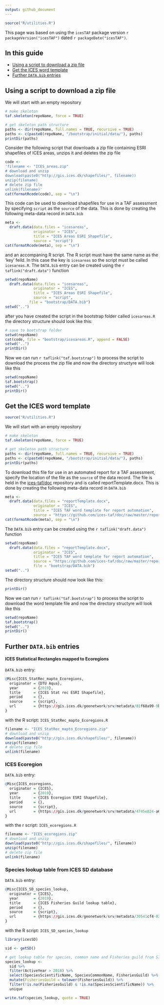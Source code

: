 ```yaml
---
output: github_document
---
```


  
```r
source("R/utilities.R")
```

This page was based on using the `icesTAF` package version ```r packageVersion("icesTAF")```
dated ```r packageDate("icesTAF")```.

## In this guide

* [Using a script to download a zip file](#Using-a-script-to-download-a-zip-file)
* [Get the ICES word template](#Get-the-ICES-word-template)
* [Further `DATA.bib` entries](#Further-DATA.bib-entries)

## Using a script to download a zip file

We will start with an empty repository
```r
# make skeleton
taf.skeleton(repoName, force = TRUE)

# get skeleton path structure
paths <- dir(repoName, full.names = TRUE, recursive = TRUE)
paths <- c(paste0(repoName, "/bootstrap/initial/data/"), paths)
printDir(paths)
```

Consider the following script that downloads a zip file containing ESRI
shapefiles of ICES areas, unzips it and deletes the zip file
```r
code <- 
'filename <- "ICES_areas.zip"
# download and unzip
download(paste0("http://gis.ices.dk/shapefiles/", filename))
unzip(filename)
# delete zip file
unlink(filename)'
cat(formatRcode(code), sep = "\n")
```

This code can be used to download shapefiles for use in a TAF assessment by
specifying `script` as the `source` of the data.  This is done by creating
the following meta-data record in `DATA.bib`

```r
meta <- 
  draft.data(data.files = "icesareas",
             originator = "ICES", 
             title = "ICES Areas ESRI Shapefile",
             source = "script")
cat(formatRcode(meta), sep = "\n")
```

and an accompaning R script.  The R script must
have the same name as the 'key' feild.  In this case the key is `icesareas` so
the script must be called `icesareas.R`.  The `DATA.bib` entry can be created
using the `r taflink("draft.data")` function


```r
setwd(repoName)
  draft.data(data.files = "icesareas",
             originator = "ICES", 
             title = "ICES Areas ESRI Shapefile",
             source = "script",
           file = "bootstrap/DATA.bib")
setwd("..")
```

after you have created the script in the bootstrap folder called `icesareas.R`
the directory structure should look like this:

```r
# save to bootstrap folder
setwd(repoName)
cat(code, file = "bootstrap/icesareas.R", append = FALSE)
setwd("..")
printDir()
```

Now we can run  `r taflink("taf.bootstrap")` to process the script to download the 
process the zip file and now the directory structyre will look like this

```r
setwd(repoName)
taf.bootstrap()
setwd("..")
printDir()
```

## Get the ICES word template

```r
source("R/utilities.R")
```

We will start with an empty repository
```r
# make skeleton
taf.skeleton(repoName, force = TRUE)

# get skeleton path structure
paths <- dir(repoName, full.names = TRUE, recursive = TRUE)
paths <- c(paste0(repoName, "/bootstrap/initial/data/"), paths)
printDir(paths)
```


To download this file for use in an automated report for a
TAF assessment, specify the location of the file as the `source` 
of the data record.  The file is held in the 
[ices-taf/doc](https://github.com/ices-taf/doc) repository
and is called reportTemplate.docx. This is done by creating the following 
meta-data record in `DATA.bib`

```r
meta <- 
  draft.data(data.files = "reportTemplate.docx",
             originator = "ICES",
             title = "ICES TAF word template for report automation",
             source = "https://github.com/ices-taf/doc/raw/master/reportTemplate.docx")
cat(formatRcode(meta), sep = "\n")
```

The `DATA.bib` entry can be created using the `r taflink("draft.data")`
function

```r
setwd(repoName)
  draft.data(data.files = "reportTemplate.docx",
             originator = "ICES",
             title = "ICES TAF word template for report automation",
             source = "https://github.com/ices-taf/doc/raw/master/reportTemplate.docx",
             file = "bootstrap/DATA.bib")
setwd("..")
```

The directory structure should now look like this:

```r
printDir()
```

Now we can run  `r taflink("taf.bootstrap")` to process the script to
download the word template file and now the directory structyre will look like this

```r
setwd(repoName)
taf.bootstrap()
setwd("..")
printDir()
```

## Further `DATA.bib` entries

#### ICES Statistical Rectangles mapped to Ecoregions

`DATA.bib` entry:

```r
@Misc{ICES_StatRec_mapto_Ecoregions,
  originator = {DTU Aqua},
  year       = {2019},
  title      = {ICES Stat rec ESRI Shapefile},
  period     = {},
  source     = {script},
  url        = {https://gis.ices.dk/geonetwork/srv/metadata/81f68a99-9b91-4762-80d3-31c069731f44}
}
```

with the R script: `ICES_StatRec_mapto_Ecoregions.R`
```r
filename <- "ICES_StatRec_mapto_Ecoregions.zip"
# download and unzip
download(paste0("http://gis.ices.dk/shapefiles/", filename))
unzip(filename)
# delete zip file
unlink(filename)
```

### ICES Ecoregion

`DATA.bib` entry:
```r
@Misc{ICES_ecoregions,
  originator = {ICES},
  year       = {2019},
  title      = {ICES Ecoregion ESRI Shapefile},
  period     = {},
  source     = {script},
  url        = {https://gis.ices.dk/geonetwork/srv/metadata/4745e824-a612-4a1f-bc56-b540772166eb}
}
```

with the r script: `ICES_ecoregions.R`
```r
filename <- "ICES_ecoregions.zip"
# download and unzip
download(paste0("http://gis.ices.dk/shapefiles/", filename))
unzip(filename)
# delete zip file
unlink(filename)
```

### Species lookup table from ICES SD database

`DATA.bib` entry:
```r
@Misc{ICES_SD_species_lookup,
  originator = {ICES},
  year       = {2019},
  title      = {ICES Fisheries Guild lookup table},
  period     = {},
  source     = {script},
  url        = {https://gis.ices.dk/geonetwork/srv/metadata/30541cf4-0236-437f-9757-596c5f793cff}
}
```

with the R script: `ICES_SD_species_lookup`
```r
library(icesSD)

sid <- getSD()

# get lookup table for species, common name and Fisheries guild from SID
species_lookup <- 
  sid %>%
  filter(ActiveYear > 2018) %>%
  select(SpeciesScientificName, SpeciesCommonName, FisheriesGuild) %>%
  mutate(FisheriesGuild = tolower(FisheriesGuild)) %>%
  filter(!is.na(FisheriesGuild) & !is.na(SpeciesScientificName)) %>%
  unique

write.taf(species_lookup, quote = TRUE)
```

